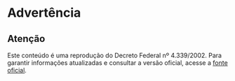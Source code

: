 # Advertência

::: {.callout-note}

## Atenção

Este conteúdo é uma reprodução do Decreto Federal nº 4.339/2002. Para garantir informações atualizadas e consultar a versão oficial, acesse a [fonte oficial](https://www.planalto.gov.br/ccivil_03/decreto/2002/D4339.htm).

:::